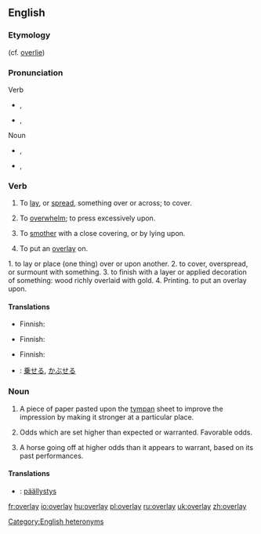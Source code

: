 {{wikipedia|dab=overlay}}
==English==

===Etymology===
{{compound|over|lay}} (cf. [[overlie]])

===Pronunciation===
; Verb
* {{a|UK}} {{IPA|/ˌəʊ.və(ɹ)ˈleɪ/}}, {{SAMPA|/%@U.v@(r)"leI/}}
*: {{rhymes|eɪ}}
* {{a|US}} {{IPA|/ˌoʊvɚˈleɪ/}}, {{SAMPA|/%oUv@`"leI/}}
*: {{rhymes|eɪ}}
; Noun
* {{a|UK}} {{IPA|/ˈəʊ.və(ɹ).leɪ/}}, {{SAMPA|/"@U.v@(r).leI/}}
* {{a|US}} {{IPA|/ˈoʊvɚleɪ/}}, {{SAMPA|/"oUv@`leI/}}

===Verb===
{{en-verb|overlays|overlaying|overlaid}}

# {{transitive}} To [[lay]], or [[spread]], something over or across; to cover.
# To [[overwhelm]]; to press excessively upon.
# {{transitive}} To [[smother]] with a close covering, or by lying upon.
# {{context|transitive|printing}} To put an [[overlay#Noun|overlay]] on.

1.	to lay or place (one thing) over or upon another.
2.	to cover, overspread, or surmount with something.
3.	to finish with a layer or applied decoration of something: wood richly overlaid with gold.
4.	Printing. to put an overlay upon.

====Translations====
{{trans-top|to lay, or [[spread]], something over or across; to [[cover]]}}
* Finnish: {{t|fi|päällystää}}
{{trans-mid}}
{{trans-bottom}}

{{trans-see|overwhelm}}

{{trans-top|to smother with a close covering, or by lying upon}}
* Finnish: {{t|fi|tukahduttaa}}
{{trans-mid}}
{{trans-bottom}}

{{trans-top|to put an overlay on}}
* Finnish: {{t|fi|peittää}}
{{trans-mid}}
{{trans-bottom}}

{{checktrans-top}}
* {{ttbc|Japanese}}: [[乗せる]], [[かぶせる]]
{{checktrans-bottom}}

===Noun===
{{en-noun}}

# {{printing}} A piece of paper pasted upon the [[tympan]] sheet to improve the impression by making it stronger at a particular place.
# {{betting}} Odds which are set higher than expected or warranted.  Favorable odds.
# {{horse racing}} A horse going off at higher odds than it appears to warrant, based on its past performances.

====Translations====
{{trans-top|printing: piece of paper}}
{{trans-mid}}
{{trans-bottom}}

{{trans-top|betting: odds which are higher than expected}}
{{trans-mid}}
{{trans-bottom}}

{{trans-top|horse racing}}
{{trans-mid}}
{{trans-bottom}}
{{checktrans}}
* {{ttbc|Finnish}}: [[päällystys]]

[[Category:English heteronyms]]

[[fr:overlay]]
[[io:overlay]]
[[hu:overlay]]
[[pl:overlay]]
[[ru:overlay]]
[[uk:overlay]]
[[zh:overlay]]